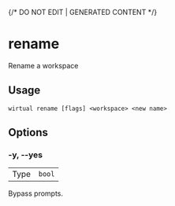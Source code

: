 {/* DO NOT EDIT | GENERATED CONTENT */}

# rename

Rename a workspace

## Usage

```console
wirtual rename [flags] <workspace> <new name>
```

## Options

### -y, --yes

|      |                   |
| ---- | ----------------- |
| Type | <code>bool</code> |

Bypass prompts.

